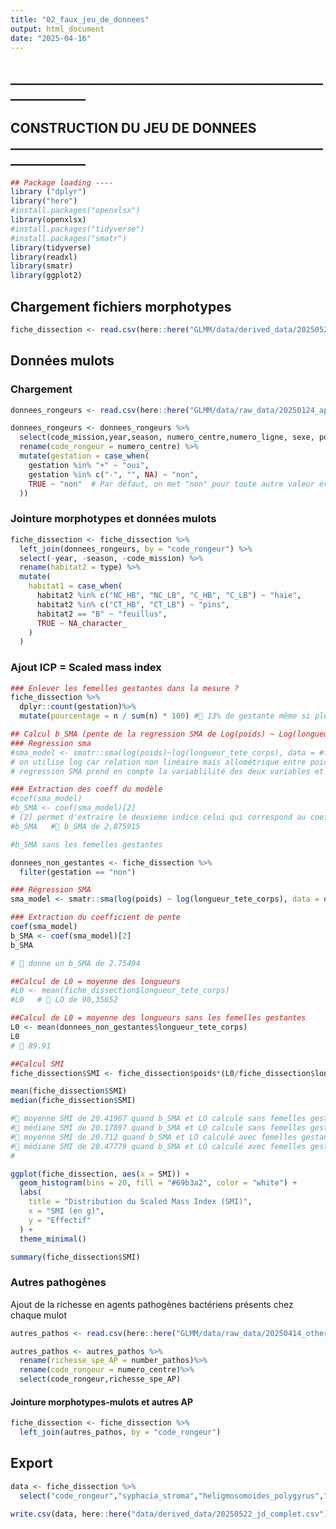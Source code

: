 ```yaml
---
title: "02_faux_jeu_de_donnees"
output: html_document
date: "2025-04-16"
---
```


## \_\_\_\_\_\_\_\_\_\_\_\_\_\_\_\_\_\_\_\_\_\_\_\_\_\_\_\_\_\_\_\_\_\_\_\_\_\_\_\_\_\_\_\_\_\_\_\_\_\_\_\_\_\_\_\_\_\_\_\_\_\_

## CONSTRUCTION DU JEU DE DONNEES \_\_\_\_\_\_\_\_\_\_\_\_\_\_\_\_\_\_\_\_\_\_\_\_\_\_\_\_\_\_\_\_\_\_\_\_\_\_\_\_\_\_\_\_\_\_\_\_\_\_\_\_\_\_\_\_\_\_\_\_\_\_

```r
## Package loading ----
library ("dplyr")
library("here")
#install.packages("openxlsx")
library(openxlsx)
#install.packages("tidyverse")
#install.packages("smatr")
library(tidyverse)
library(readxl)
library(smatr)
library(ggplot2)
```

## Chargement fichiers morphotypes

```r
fiche_dissection <- read.csv(here::here("GLMM/data/derived_data/20250522_fiche_dissection_inferee.csv"), sep=";")
```

## Données mulots

### Chargement

```r
donnees_rongeurs <- read.csv(here::here("GLMM/data/raw_data/20250124_apodemus_modalities.csv"), sep=";")

donnees_rongeurs <- donnees_rongeurs %>%
  select(code_mission,year,season, numero_centre,numero_ligne, sexe, poids, type, longueur_tete_corps, gestation, demogroup) %>%
  rename(code_rongeur = numero_centre) %>%
  mutate(gestation = case_when(
    gestation %in% "+" ~ "oui",
    gestation %in% c("-", "", NA) ~ "non",
    TRUE ~ "non"  # Par défaut, on met "non" pour toute autre valeur éventuelle
  ))
```

### Jointure morphotypes et données mulots

```r
fiche_dissection <- fiche_dissection %>%
  left_join(donnees_rongeurs, by = "code_rongeur") %>%
  select(-year, -season, -code_mission) %>%
  rename(habitat2 = type) %>%
  mutate(
    habitat1 = case_when(
      habitat2 %in% c("NC_HB", "NC_LB", "C_HB", "C_LB") ~ "haie",
      habitat2 %in% c("CT_HB", "CT_LB") ~ "pins",
      habitat2 == "B" ~ "feuillus",
      TRUE ~ NA_character_
    )
  )
```

### Ajout ICP = Scaled mass index

```r
### Enlever les femelles gestantes dans la mesure ?
fiche_dissection %>%
  dplyr::count(gestation)%>%
  mutate(pourcentage = n / sum(n) * 100) #🔴 13% de gestante même si plus que 10% je choisi de les enlever 


```

```r
## Calcul b_SMA (pente de la regression SMA de Log(poids) ~ Log(longueur))
### Regression sma
#sma_model <- smatr::sma(log(poids)~log(longueur_tete_corps), data = #fiche_dissection) 
# on utilise log car relation non linéaire mais allométrique entre poid et longueur
# regression SMA prend en compte la variablilité des deux variables et est plus appropriée pour des relations biologiques symétriques que regression linéaire

### Extraction des coeff du modèle
#coef(sma_model)
#b_SMA <- coef(sma_model)[2]
# [2] permet d'extraire le deuxieme indice celui qui correspond au coefficient de pente
#b_SMA   #🔴 b_SMA de 2,875915
```

```r
#b_SMA sans les femelles gestantes

donnees_non_gestantes <- fiche_dissection %>%
  filter(gestation == "non")

### Régression SMA
sma_model <- smatr::sma(log(poids) ~ log(longueur_tete_corps), data = donnees_non_gestantes)

### Extraction du coefficient de pente
coef(sma_model)
b_SMA <- coef(sma_model)[2]
b_SMA

# 🔴 donne un b_SMA de 2.75494
```

```r
##Calcul de L0 = moyenne des longueurs
#L0 <- mean(fiche_dissection$longueur_tete_corps)
#L0   # 🔴 LO de 90,35652
```

```r
##Calcul de L0 = moyenne des longueurs sans les femelles gestantes
L0 <- mean(donnees_non_gestantes$longueur_tete_corps)
L0
# 🔴 89.91
```

```r
##Calcul SMI
fiche_dissection$SMI <- fiche_dissection$poids*(L0/fiche_dissection$longueur_tete_corps)^b_SMA

mean(fiche_dissection$SMI)
median(fiche_dissection$SMI)

#🔴 moyenne SMI de 20.41967 quand b_SMA et LO calculé sans femelles gestantes
#🔴 médiane SMI de 20.17897 quand b_SMA et LO calculé sans femelles gestantes
#🔴 moyenne SMI de 20.712 quand b_SMA et LO calculé avec femelles gestantes
#🔴 médiane SMI de 20.47779 quand b_SMA et LO calculé avec femelles gestantes
#
```

```r
ggplot(fiche_dissection, aes(x = SMI)) +
  geom_histogram(bins = 20, fill = "#69b3a2", color = "white") +
  labs(
    title = "Distribution du Scaled Mass Index (SMI)",
    x = "SMI (en g)",
    y = "Effectif"
  ) +
  theme_minimal()

```

```r
summary(fiche_dissection$SMI)
```

### Autres pathogènes

Ajout de la richesse en agents pathogènes bactériens présents chez chaque mulot

```r
autres_pathos <- read.csv(here::here("GLMM/data/raw_data/20250414_others_pathos.csv"), sep = ";")

autres_pathos <- autres_pathos %>%
  rename(richesse_spe_AP = number_pathos)%>%
  rename(code_rongeur = numero_centre)%>%
  select(code_rongeur,richesse_spe_AP)
```

#### Jointure morphotypes-mulots et autres AP

```r
fiche_dissection <- fiche_dissection %>%
  left_join(autres_pathos, by = "code_rongeur")
```

## Export

```r
data <- fiche_dissection %>%
  select("code_rongeur","syphacia_stroma","heligmosomoides_polygyrus","hymenolepis_hiberna","syphacia_frederici","trichuris","hydatigera_parva","aspiculuris_tetraptera","skrjabinotaenia_lobata","numero_ligne","demogroup","sexe","gestation","SMI","poids","longueur_tete_corps","richesse_spe_AP","habitat1","habitat2")
```

```r
write.csv(data, here::here("data/derived_data/20250522_jd_complet.csv"), row.names = FALSE, quote = TRUE)
```
